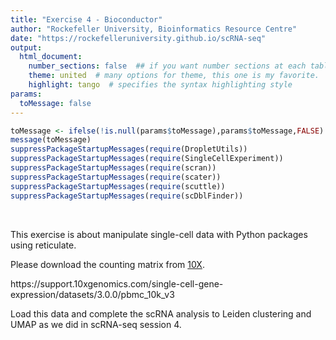 ```yaml
---
title: "Exercise 4 - Bioconductor"
author: "Rockefeller University, Bioinformatics Resource Centre"
date: "https://rockefelleruniversity.github.io/scRNA-seq"
output: 
  html_document:
    number_sections: false  ## if you want number sections at each table header
    theme: united  # many options for theme, this one is my favorite.
    highlight: tango  # specifies the syntax highlighting style
params:
  toMessage: false    
---
```


```r
toMessage <- ifelse(!is.null(params$toMessage),params$toMessage,FALSE)
message(toMessage)
suppressPackageStartupMessages(require(DropletUtils))
suppressPackageStartupMessages(require(SingleCellExperiment))
suppressPackageStartupMessages(require(scran))
suppressPackageStartupMessages(require(scater))
suppressPackageStartupMessages(require(scuttle))
suppressPackageStartupMessages(require(scDblFinder))
```


<p>&nbsp;</p>
This exercise is about manipulate single-cell data with Python packages using reticulate.

Please download the counting matrix from [10X](https://support.10xgenomics.com/single-cell-gene-expression/datasets/3.0.0/pbmc_10k_v3).

https://support.10xgenomics.com/single-cell-gene-expression/datasets/3.0.0/pbmc_10k_v3

Load this data and complete the scRNA analysis to Leiden clustering and UMAP as we did in scRNA-seq session 4.


```r

```
